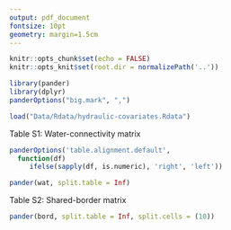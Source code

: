 ```yaml
---
output: pdf_document
fontsize: 10pt
geometry: margin=1.5cm
---
```


```r
knitr::opts_chunk$set(echo = FALSE)
knitr::opts_knit$set(root.dir = normalizePath('..'))

```
```r
library(pander)
library(dplyr)
panderOptions("big.mark", ",")

load("Data/Rdata/hydraulic-covariates.Rdata")
```

Table S1: Water-connectivity matrix

```r
panderOptions('table.alignment.default',
  function(df)
     ifelse(sapply(df, is.numeric), 'right', 'left'))

pander(wat, split.table = Inf)

```
  
Table S2: Shared-border matrix

```r
pander(bord, split.table = Inf, split.cells = (10))
```


